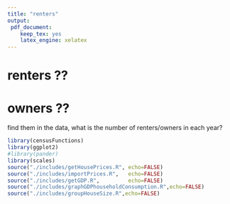 ```yaml
---
title: "renters"
output: 
 pdf_document: 
    keep_tex: yes
    latex_engine: xelatex
---
```

# renters ??
# owners ??
find them in the data, what is the number of renters/owners in each year?
```r
library(censusFunctions)
library(ggplot2)
#library(pander)
library(scales)
source("./includes/getHousePrices.R", echo=FALSE)
source("./includes/importPrices.R",   echo=FALSE)
source("./includes/getGDP.R",         echo=FALSE)
source("./includes/graphGDPhouseholdConsumption.R",echo=FALSE)
source("./includes/groupHouseSize.R",echo=FALSE)

```

